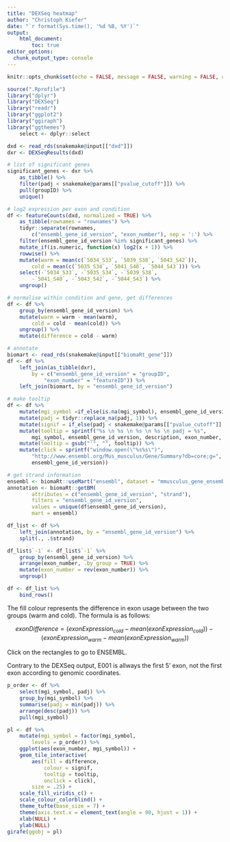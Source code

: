 ```yaml
---
title: "DEXSeq heatmap"
author: "Christoph Kiefer"
date: "`r format(Sys.time(), '%d %B, %Y')`"
output: 
    html_document:
        toc: true
editor_options:
  chunk_output_type: console
---
```


```r
knitr::opts_chunk$set(echo = FALSE, message = FALSE, warning = FALSE, cache = FALSE)
```

```r
source(".Rprofile")
library("dplyr")
library("DEXSeq")
library("readr")
library("ggplot2")
library("ggiraph")
library("ggthemes")
    select <- dplyr::select
```

```r
dxd <- read_rds(snakemake@input[["dxd"]])
dxr <- DEXSeqResults(dxd)
```

```r
# list of significant genes
significant_genes <- dxr %>% 
    as_tibble() %>% 
    filter(padj < snakemake@params[["pvalue_cutoff"]]) %>% 
    pull(groupID) %>% 
    unique()

# log2 expression per exon and condition
df <- featureCounts(dxd, normalized = TRUE) %>% 
    as_tibble(rownames = "rownames") %>% 
    tidyr::separate(rownames,
        c("ensembl_gene_id_version", "exon_number"), sep = ':') %>% 
    filter(ensembl_gene_id_version %in% significant_genes) %>% 
    mutate_if(is.numeric, function(x) log2(x + 1)) %>% 
    rowwise() %>% 
    mutate(warm = mean(c(`5034_S33`, `5039_S38`, `5043_S42`)),
        cold = mean(c(`5035_S34`, `5041_S40`, `5044_S43`))) %>% 
    select(-`5034_S33`, -`5035_S34`, -`5039_S38`,
        -`5041_S40`, -`5043_S42`, -`5044_S43`) %>% 
    ungroup()

# normalise within condition and gene, get differences
df <- df %>% 
    group_by(ensembl_gene_id_version) %>% 
    mutate(warm = warm - mean(warm),
        cold = cold - mean(cold)) %>% 
    ungroup() %>% 
    mutate(difference = cold - warm)

# annotate
biomart <- read_rds(snakemake@input[["biomaRt_gene"]])
df <- df %>% 
    left_join(as_tibble(dxr),
        by = c("ensembl_gene_id_version" = "groupID",
            "exon_number" = "featureID")) %>% 
    left_join(biomart, by = "ensembl_gene_id_version")

# make tooltip
df <- df %>%
    mutate(mgi_symbol =if_else(is.na(mgi_symbol), ensembl_gene_id_version, mgi_symbol)) %>% 
    mutate(padj = tidyr::replace_na(padj, 1)) %>% 
    mutate(signif = if_else(padj < snakemake@params[["pvalue_cutoff"]], TRUE, FALSE)) %>% 
    mutate(tooltip = sprintf("%s \n %s \n %s \n %s \n padj = %s",
        mgi_symbol, ensembl_gene_id_version, description, exon_number, padj)) %>%
    mutate(tooltip = gsub("'", "", tooltip)) %>% 
    mutate(click = sprintf("window.open(\"%s%s\")",
        "http://www.ensembl.org/Mus_musculus/Gene/Summary?db=core;g=",
        ensembl_gene_id_version)) 

# get strand information
ensembl <- biomaRt::useMart("ensembl", dataset = "mmusculus_gene_ensembl")
annotation <- biomaRt::getBM(
        attributes = c("ensembl_gene_id_version", "strand"),
        filters = "ensembl_gene_id_version",
        values = unique(df$ensembl_gene_id_version),
        mart = ensembl)

df_list <- df %>% 
    left_join(annotation, by = "ensembl_gene_id_version") %>%
    split(., .$strand)

df_list$`-1` <- df_list$`-1` %>% 
    group_by(ensembl_gene_id_version) %>% 
    arrange(exon_number, .by_group = TRUE) %>% 
    mutate(exon_number = rev(exon_number)) %>% 
    ungroup()

df <- df_list %>% 
    bind_rows()
```

The fill colour represents the difference in exon usage between the two groups 
(warm and cold). The formula is as follows:

$$exonDifference = (exonExpression_{cold} - mean(exonExpression_{cold})) - (exonExpression_{warm} - mean(exonExpression_{warm}))$$

Click on the rectangles to go to ENSEMBL.

Contrary to the DEXSeq output, E001 is allways the first 5' exon, not the first 
exon according to genomic coordinates.


```r
p_order <- df %>% 
    select(mgi_symbol, padj) %>% 
    group_by(mgi_symbol) %>% 
    summarise(padj = min(padj)) %>% 
    arrange(desc(padj)) %>% 
    pull(mgi_symbol)

pl <- df %>% 
    mutate(mgi_symbol = factor(mgi_symbol, 
        levels = p_order)) %>% 
    ggplot(aes(exon_number, mgi_symbol)) +
    geom_tile_interactive(
        aes(fill = difference,
            colour = signif,
            tooltip = tooltip,
            onclick = click),
        size = .25) +
    scale_fill_viridis_c() +
    scale_colour_colorblind() +
    theme_tufte(base_size = 7) +
    theme(axis.text.x = element_text(angle = 90, hjust = 1)) +
    xlab(NULL) +
    ylab(NULL)
girafe(ggobj = pl)
```


